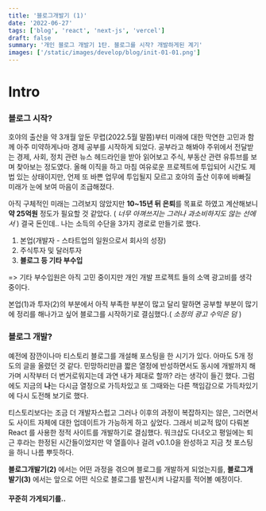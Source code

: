 ```yaml
---
title: '블로그개발기 (1)'
date: '2022-06-27'
tags: ['blog', 'react', 'next-js', 'vercel']
draft: false
summary: '개인 블로그 개발기 1탄. 블로그를 시작? 개발하게된 계기'
images: ['/static/images/develop/blog/init-01-01.png']
---
```


# Intro

### 블로그 시작?

호야의 출산을 약 3개월 앞둔 무렵(2022.5월 말쯤)부터 미래에 대한 막연한 고민과 함께 아주 미약하게나마 경제 공부를 시작하게 되었다.
공부라고 해봐야 주위에서 전달받는 경제, 사회, 정치 관련 뉴스 헤드라인을 받아 읽어보고 주식, 부동산 관련 유튜브를 보며 찾아보는 정도였다.
올해 이직을 하고 마침 여유로운 프로젝트에 투입되어 시간도 제법 있는 상태이지만, 언제 또 바쁜 업무에 투입될지 모르고 호야의 출산 이후에
바빠질 미래가 눈에 보여 마음이 조급해졌다.

아직 구체적인 미래는 그려보지 않았지만 **10~15년 뒤 은퇴**를 목표로 하였고 계산해보니 **약 25억원** 정도가 필요할 것 같았다.
( _너무 아껴쓰지는 그러나 과소비하지도 않는 선에서_ ) 결국 돈인데.. 나는 소득의 수단을 3가지 경로로 만들기로 했다.

1. 본업(개발자 - 스타트업의 일원으로서 회사의 성장)
2. 주식투자 및 달러투자
3. **블로그 등 기타 부수입**

=> 기타 부수입원은 아직 고민 중이지만 개인 개발 프로젝트 들의 소액 광고비를 생각 중이다.

본업(1)과 투자(2)의 부분에서 아직 부족한 부분이 많고 달리 말하면 공부할 부분이 많기에 정리를 해나가고 싶어 블로그를 시작하기로 결심했다.( _소정의 광고 수익은 덤_ )

### 블로그 개발?

예전에 잠깐이나마 티스토리 블로그를 개설해 포스팅을 한 시기가 있다. 아마도 5개 정도의 글을 올렸던 것 같다.
민망하리만큼 짧은 열정에 반성하면서도 동시에 개발까지 해가며 시작부터 더 번거로워지는데 과연 내가 제대로 할까? 라는 생각이 들긴 했다.
그럼에도 지금의 **나**는 다시금 열정으로 가득차있고 또 그때와는 다른 책임감으로 가득차있기에 다시 도전해 보기로 했다.

티스토리보다는 조금 더 개발자스럽고 그러나 이후의 과정이 복잡하지는 않은, 그러면서도 사이트 자체에 대한 업데이트가 가능하게 하고 싶었다.
그래서 비교적 많이 다뤄본 React 를 사용한 정적 사이트를 개발하기로 결심했다. 워크샵도 다녀오고 평일에는 퇴근 후라는 한정된 시간들이었지만
약 열흘이나 걸려 v0.1.0을 완성하고 지금 첫 포스팅을 하니 나름 뿌듯하다.

**블로그개발기(2)** 에서는 어떤 과정을 겪으며 블로그를 개발하게 되었는지를,
**블로그개발기(3)** 에서는 앞으로 어떤 식으로 블로그를 발전시켜 나갈지를 적어볼 예정이다.

#### 꾸준히 가게되기를..
